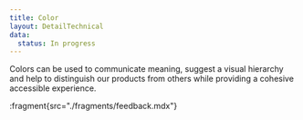 ```yaml
---
title: Color
layout: DetailTechnical
data:
  status: In progress
---
```


Colors can be used to communicate meaning, suggest a visual hierarchy and help to distinguish our products from others while providing a cohesive accessible experience.

<FoundationColorView />

:fragment{src="./fragments/feedback.mdx"}
